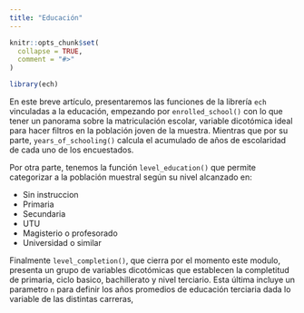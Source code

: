 ```yaml
---
title: "Educación"
---
```


```r
knitr::opts_chunk$set(
  collapse = TRUE,
  comment = "#>"
)
```

```r
library(ech)
```

En este breve artículo, presentaremos las funciones de la librería `ech` vinculadas a la educación, empezando por `enrolled_school()` con lo que tener un panorama sobre la matriculación escolar, variable dicotómica ideal para hacer filtros en la población joven de la muestra. Mientras que por su parte,  `years_of_schooling()` calcula el acumulado de años de escolaridad de cada uno de los encuestados. 

Por otra parte, tenemos la función `level_education()` que permite categorizar a la población muestral según su nivel alcanzado en:

* Sin instruccion
* Primaria
* Secundaria
* UTU
* Magisterio o profesorado 
* Universidad o similar

Finalmente `level_completion()`, que cierra por el momento este modulo, presenta un grupo de variables dicotómicas que establecen la completitud de primaria, ciclo basico, bachillerato y nivel terciario. Esta última incluye un parametro `n` para definir los años promedios de educación terciaria dada lo variable de las distintas carreras, 
